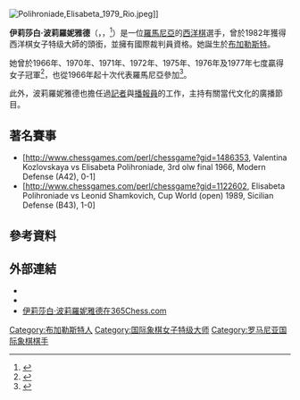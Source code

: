 [[File:Polihroniade,Elisabeta_1979_Rio.jpeg|thumb]]]]

'''伊莉莎白·波莉羅妮雅德'''（{{lang|ro|'''Elisabeta Polihroniade'''}}，{{IPA-ro|elisaˈbeta polihroniˈade}}，{{bd|1935年|4月24日|2016年|1月23日|catIdx=Polihroniade, Elisabeta}}<ref>{{cite web|title=WGM Elisabeta Polihroniade passes away|url=http://www.chessdom.com/wgm-elisabeta-polihroniade-passes-away/|publisher=Chessdom|accessdate=24 January 2016|archive-date=2016-10-24|archive-url=https://web.archive.org/web/20161024221331/http://www.chessdom.com/wgm-elisabeta-polihroniade-passes-away/|dead-url=no}}</ref>）是一位[[羅馬尼亞|羅馬尼亞]]的[[西洋棋|西洋棋]]選手，曾於1982年獲得西洋棋女子特级大師的頭銜，並擁有國際裁判員資格。她誕生於[[布加勒斯特|布加勒斯特]]。

她曾於1966年、1970年、1971年、1972年、1975年、1976年及1977年七度贏得{{link-en|羅馬尼亞國際象棋錦標賽|Romanian Chess Championship}}女子冠軍<ref>{{cite web|url=http://www.frsah.ro/prezentare.htm|title=Romanian Chess Championships|publisher=Romanian Chess Federation|accessdate=2009-06-26|language=ro|archive-url=https://web.archive.org/web/20180317041642/http://www.frsah.ro/prezentare.htm|archive-date=2018-03-17|dead-url=yes}}</ref>，也從1966年起十次代表羅馬尼亞參加{{link-en|女子國際象棋奧林匹克賽|Women's Chess Olympiad}}<ref>{{cite web|url=http://www.olimpbase.org/playersw/weawgkcn.html|title=Women's Chess Olympiads: Polihroniade, Elisabeta|last=Bartelski|first=Wojciech|publisher=OlimpBase|accessdate=2009-06-26|archive-date=2016-03-04|archive-url=https://web.archive.org/web/20160304210611/http://www.olimpbase.org/playersw/weawgkcn.html|dead-url=no}}</ref>。

此外，波莉羅妮雅德也擔任過[[記者|記者]]與[[播報員|播報員]]的工作，主持有關當代文化的廣播節目。

== 著名賽事 ==
* [http://www.chessgames.com/perl/chessgame?gid=1486353, Valentina Kozlovskaya vs Elisabeta Polihroniade, 3rd olw final 1966, Modern Defense (A42), 0-1] {{Wayback|url=http://www.chessgames.com/perl/chessgame?gid=1486353, |date=20160303204220 }}
* [http://www.chessgames.com/perl/chessgame?gid=1122602, Elisabeta Polihroniade vs Leonid Shamkovich, Cup World (open) 1989, Sicilian Defense (B43), 1-0] {{Wayback|url=http://www.chessgames.com/perl/chessgame?gid=1122602, |date=20160303200653 }}

== 參考資料 ==
{{Reflist}}

== 外部連結 ==
{{Commonscat|Elisabeta Polihroniade|伊莉莎白·波莉羅妮雅德}}
* {{fide|id=1201611|name=伊莉莎白·波莉羅妮雅德}}
* {{chessgames player|id=16962|name=伊莉莎白·波莉羅妮雅德}}
* [http://www.365chess.com/players/Elisabeta_Polihroniade 伊莉莎白·波莉羅妮雅德在365Chess.com] {{Wayback|url=http://www.365chess.com/players/Elisabeta_Polihroniade |date=20210214044302 }}

{{DEFAULTSORT:Polihroniade, Elisabeta}}
[[Category:布加勒斯特人|Category:布加勒斯特人]]
[[Category:国际象棋女子特级大师|Category:国际象棋女子特级大师]]
[[Category:罗马尼亚国际象棋棋手|Category:罗马尼亚国际象棋棋手]]